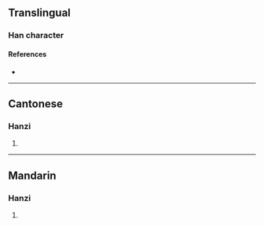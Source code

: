 {{character info/new}}
==Translingual==

===Han character===
{{Han char|rn=75|rad=木|as=06|sn=10|four=|canj=DWK|ids=⿰[[木]][[因]]}}

====References====
* {{Han ref|kx=0524.020|dkj=14741|hdz=21199.030|uh=6836|ud=26678}}

----

==Cantonese==

===Hanzi===
{{yue-hanzi|jyut=[[jan1]]|y=yan1}}

# {{rfdef|yue|sort=木06}}

----

==Mandarin==

===Hanzi===
{{cmn-hanzi|pin=[[yīn]] ([[yin1]])|wg=i<sup>n</sup>}}

# {{rfdef|cmn|sort=木06}}